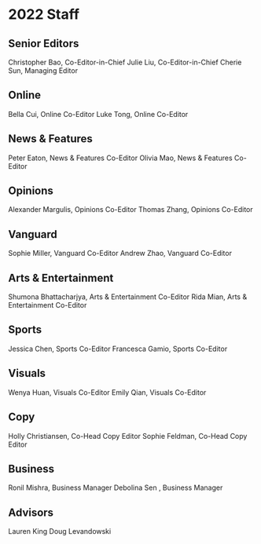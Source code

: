 
# 2022 Staff

## Senior Editors
Christopher Bao, Co-Editor-in-Chief
Julie Liu, Co-Editor-in-Chief
Cherie Sun, Managing Editor

## Online
Bella Cui, Online Co-Editor
Luke Tong, Online Co-Editor

## News & Features
Peter Eaton, News & Features Co-Editor
Olivia Mao, News & Features Co-Editor

## Opinions
Alexander Margulis, Opinions Co-Editor
Thomas Zhang, Opinions Co-Editor

## Vanguard
Sophie Miller, Vanguard Co-Editor
Andrew Zhao, Vanguard Co-Editor

## Arts & Entertainment
Shumona Bhattacharjya, Arts & Entertainment Co-Editor
Rida Mian, Arts & Entertainment Co-Editor

## Sports
Jessica Chen, Sports Co-Editor
Francesca Gamio, Sports Co-Editor

## Visuals
Wenya Huan, Visuals Co-Editor
Emily Qian, Visuals Co-Editor

## Copy
Holly Christiansen, Co-Head Copy Editor
Sophie Feldman, Co-Head Copy Editor

## Business
Ronil Mishra, Business Manager
Debolina Sen , Business Manager

## Advisors
Lauren King
Doug Levandowski
